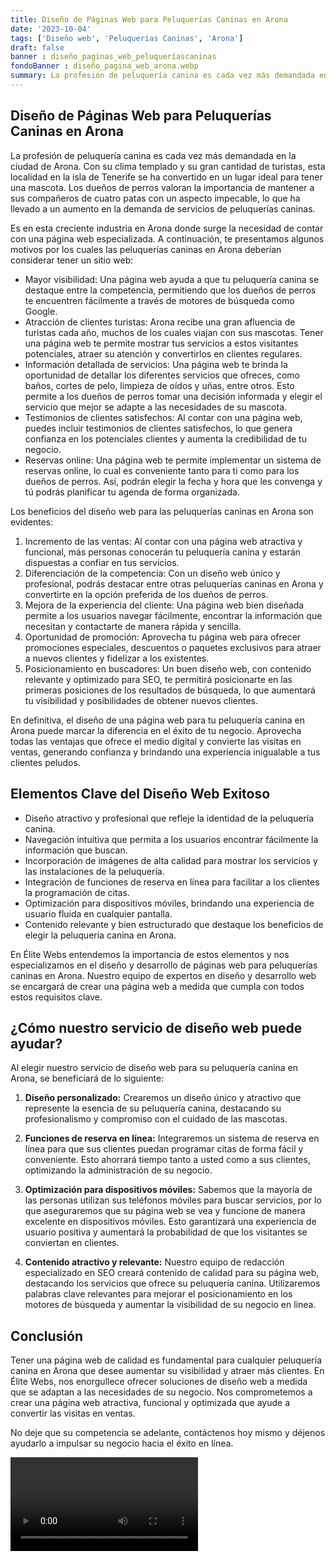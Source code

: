 ```yaml
---
title: Diseño de Páginas Web para Peluquerías Caninas en Arona
date: '2023-10-04'
tags: ['Diseño web', 'Peluquerías Caninas', 'Arona']
draft: false
banner : diseño_paginas_web_peluqueríascaninas
fondoBanner : diseño_pagina_web_arona.webp
summary: La profesión de peluquería canina es cada vez más demandada en la ciudad de Arona. Con su clima templado y su gran cantidad de turistas, esta localidad en la isla de Tenerife se ha convertido en un lugar ideal para tener una mascota. Los dueños de perros valoran la importancia de mantener a sus compañeros de cuatro patas con un aspecto impecable, lo que ha llevado a un aumento en la demanda de servicios de peluquerías caninas.
---
```


## Diseño de Páginas Web para Peluquerías Caninas en Arona

La profesión de peluquería canina es cada vez más demandada en la ciudad de Arona. Con su clima templado y su gran cantidad de turistas, esta localidad en la isla de Tenerife se ha convertido en un lugar ideal para tener una mascota. Los dueños de perros valoran la importancia de mantener a sus compañeros de cuatro patas con un aspecto impecable, lo que ha llevado a un aumento en la demanda de servicios de peluquerías caninas.

Es en esta creciente industria en Arona donde surge la necesidad de contar con una página web especializada. A continuación, te presentamos algunos motivos por los cuales las peluquerías caninas en Arona deberían considerar tener un sitio web:

- Mayor visibilidad: Una página web ayuda a que tu peluquería canina se destaque entre la competencia, permitiendo que los dueños de perros te encuentren fácilmente a través de motores de búsqueda como Google.
- Atracción de clientes turistas: Arona recibe una gran afluencia de turistas cada año, muchos de los cuales viajan con sus mascotas. Tener una página web te permite mostrar tus servicios a estos visitantes potenciales, atraer su atención y convertirlos en clientes regulares.
- Información detallada de servicios: Una página web te brinda la oportunidad de detallar los diferentes servicios que ofreces, como baños, cortes de pelo, limpieza de oídos y uñas, entre otros. Esto permite a los dueños de perros tomar una decisión informada y elegir el servicio que mejor se adapte a las necesidades de su mascota.
- Testimonios de clientes satisfechos: Al contar con una página web, puedes incluir testimonios de clientes satisfechos, lo que genera confianza en los potenciales clientes y aumenta la credibilidad de tu negocio.
- Reservas online: Una página web te permite implementar un sistema de reservas online, lo cual es conveniente tanto para ti como para los dueños de perros. Así, podrán elegir la fecha y hora que les convenga y tú podrás planificar tu agenda de forma organizada.

Los beneficios del diseño web para las peluquerías caninas en Arona son evidentes:

1. Incremento de las ventas: Al contar con una página web atractiva y funcional, más personas conocerán tu peluquería canina y estarán dispuestas a confiar en tus servicios.
2. Diferenciación de la competencia: Con un diseño web único y profesional, podrás destacar entre otras peluquerías caninas en Arona y convertirte en la opción preferida de los dueños de perros.
3. Mejora de la experiencia del cliente: Una página web bien diseñada permite a los usuarios navegar fácilmente, encontrar la información que necesitan y contactarte de manera rápida y sencilla.
4. Oportunidad de promoción: Aprovecha tu página web para ofrecer promociones especiales, descuentos o paquetes exclusivos para atraer a nuevos clientes y fidelizar a los existentes.
5. Posicionamiento en buscadores: Un buen diseño web, con contenido relevante y optimizado para SEO, te permitirá posicionarte en las primeras posiciones de los resultados de búsqueda, lo que aumentará tu visibilidad y posibilidades de obtener nuevos clientes.

En definitiva, el diseño de una página web para tu peluquería canina en Arona puede marcar la diferencia en el éxito de tu negocio. Aprovecha todas las ventajas que ofrece el medio digital y convierte las visitas en ventas, generando confianza y brindando una experiencia inigualable a tus clientes peludos.

<GifSeo />

<Cta />

## Elementos Clave del Diseño Web Exitoso

- Diseño atractivo y profesional que refleje la identidad de la peluquería canina.
- Navegación intuitiva que permita a los usuarios encontrar fácilmente la información que buscan.
- Incorporación de imágenes de alta calidad para mostrar los servicios y las instalaciones de la peluquería.
- Integración de funciones de reserva en línea para facilitar a los clientes la programación de citas.
- Optimización para dispositivos móviles, brindando una experiencia de usuario fluida en cualquier pantalla.
- Contenido relevante y bien estructurado que destaque los beneficios de elegir la peluquería canina en Arona.

En Élite Webs entendemos la importancia de estos elementos y nos especializamos en el diseño y desarrollo de páginas web para peluquerías caninas en Arona. Nuestro equipo de expertos en diseño y desarrollo web se encargará de crear una página web a medida que cumpla con todos estos requisitos clave.

## ¿Cómo nuestro servicio de diseño web puede ayudar?

Al elegir nuestro servicio de diseño web para su peluquería canina en Arona, se beneficiará de lo siguiente:

1. **Diseño personalizado:** Crearemos un diseño único y atractivo que represente la esencia de su peluquería canina, destacando su profesionalismo y compromiso con el cuidado de las mascotas.

2. **Funciones de reserva en línea:** Integraremos un sistema de reserva en línea para que sus clientes puedan programar citas de forma fácil y conveniente. Esto ahorrará tiempo tanto a usted como a sus clientes, optimizando la administración de su negocio.

3. **Optimización para dispositivos móviles:** Sabemos que la mayoría de las personas utilizan sus teléfonos móviles para buscar servicios, por lo que aseguraremos que su página web se vea y funcione de manera excelente en dispositivos móviles. Esto garantizará una experiencia de usuario positiva y aumentará la probabilidad de que los visitantes se conviertan en clientes.

4. **Contenido atractivo y relevante:** Nuestro equipo de redacción especializado en SEO creará contenido de calidad para su página web, destacando los servicios que ofrece su peluquería canina. Utilizaremos palabras clave relevantes para mejorar el posicionamiento en los motores de búsqueda y aumentar la visibilidad de su negocio en línea.

## Conclusión

Tener una página web de calidad es fundamental para cualquier peluquería canina en Arona que desee aumentar su visibilidad y atraer más clientes. En Élite Webs, nos enorgullece ofrecer soluciones de diseño web a medida que se adaptan a las necesidades de su negocio. Nos comprometemos a crear una página web atractiva, funcional y optimizada que ayude a convertir las visitas en ventas.

No deje que su competencia se adelante, contáctenos hoy mismo y déjenos ayudarlo a impulsar su negocio hacia el éxito en línea.

<Video />

<CtaBot job='Peluquerías Caninas' city='Arona'/>

<Gmaps query='Arona+españa+maps' />